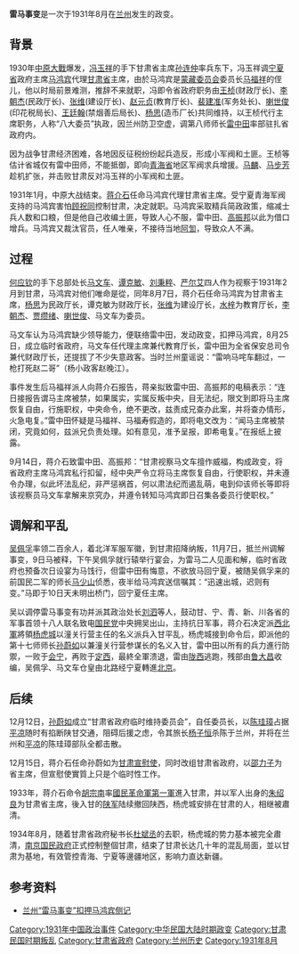 {{Refimprove|time=2020-08-13T00:05:32+00:00}}
'''雷马事变'''是一次于1931年8月在[[兰州|兰州]]发生的政变。

== 背景 ==
1930年[[中原大戰|中原大戰]]爆发，[[冯玉祥|冯玉祥]]的手下甘肃省主席[[孙连仲|孙连仲]]率兵东下，冯玉祥调[[宁夏省|宁夏省]]政府主席[[马鸿宾|马鸿宾]]代理[[甘肅省_(中華民國)|甘肃省]]主席，由於马鸿宾是[[蒙藏委员会|蒙藏委员会]]委员长[[马福祥|马福祥]]的侄儿，他以时局前景难测，推辞不来就职，冯即令省政府职务由[[王桢|王桢]](财政厅长)、[[李朝杰|李朝杰]](民政厅长)、[[张维|张维]](建设厅长)、[[赵元贞|赵元贞]](教育厅长)、[[裴建准|裴建准]](军务处长)、[[喇世俊|喇世俊]](印花税局长)、[[王廷翰|王廷翰]](禁烟善后局长)、[[杨思|杨思]](造币厂长)共同维持，以王桢代行主席职务，人称“八大委员”执政，因兰州防卫空虚，调第八师师长[[雷中田|雷中田]]率部驻扎省政府内。

因为战争甘肃经济困难，各地因反征税纷纷起兵造反，形成小军阀和土匪。王桢等估计省城仅有雷中田师，不能抵御，即向[[青海省_(中華民國)|青海省]]地区军阀求兵增援。[[马麟|马麟]]、[[马步芳|马步芳]]趁机扩张，并击败甘肃反对冯玉祥的小军阀和土匪。

1931年1月，中原大战结束。[[蒋介石|蒋介石]]任命马鸿宾代理甘肃省主席。受宁夏青海军阀支持的马鸿宾害怕[[顾祝同|顾祝同]]控制甘肃，决定就职。马鸿宾采取精兵简政政策，缩减士兵人数和口粮，但是他自己收编土匪，导致人心不服，雷中田、[[高振邦|高振邦]]以此为借口增兵。马鸿宾又裁汰官员，任人唯亲，不接待当地[[阿訇|阿訇]]，导致众人不满。

== 过程 ==
[[何应钦|何应钦]]的手下总部处长[[马文车|马文车]]、[[谭克敏|谭克敏]]、[[刘秉粹|刘秉粹]]、[[严尔艾|严尔艾]]四人作为视察于1931年2月到甘肃，马鸿宾对他们唯命是從，同年8月7日，蒋介石任命马鸿宾为甘肃省主席，[[杨思|杨思]]为民政厅长，谭克敏为财政厅长，[[张维|张维]]为建设厅长，[[水梓|水梓]]为教育厅长，[[李朝杰|李朝杰]]、[[贾缵绪|贾缵绪]]、[[喇世俊|喇世俊]]、马文车为委员。

马文车认为马鸿宾缺少领导能力，便联络雷中田，发动政变，扣押马鸿宾，8月25日，成立临时省政府，马文车任代理主席兼代教育厅长，雷中田为全省保安总司令兼代财政厅长，还提拔了不少失意政客。当时兰州童谣说：“雷响马咤车翻过，一枪打死赵二哥”（杨小政客赵晚江）。

事件发生后马福祥派人向蒋介石报告，蒋亲拟致雷中田、高振邦的电稿表示：“连日接报告谓马主席被禁，如果属实，实属反叛中央，目无法纪，限文到即将马主席恢复自由，行施职权，中央命令，绝不更改，兹责成兄查办此案，并将查办情形，火急电复。”雷中田怀疑是马福祥、马福寿假造的，即将电文改为：“闻马主席被禁闭，究竟如何，兹派兄负责处理。如有意见，准予呈报，即希电复。”在报纸上披露。

9月14日，蒋介石致雷中田、高振邦：“甘肃视察马文车擅作威福，构成政变，将省政府主席马鸿宾私行扣留，经中央严令立将马主席恢复自由，行使职权，并未遵令办理，似此坏法乱纪，非严惩祸首，何以肃法纪而遏乱萌，电到仰该师长等即将该视察员马文车拿解来京究办，并遵令转知马鸿宾即日召集各委员行使职权。”

== 调解和平乱 ==
[[吴佩孚|吴佩孚]]率领二百余人，着北洋军服军徽，到甘肃招降纳叛，11月7日，抵兰州调解事变，9日马被释，下午吴佩孚就行辕举行宴会，为雷马二人见面和解，临时省政府也预备次日设宴为马饯行，但雷中田有悔意，不欲放马回宁夏，被随吴佩孚来的前国民二军的师长[[马少山|马少山]]侦悉，夜半给马鸿宾送信嘱其：“迅速出城，迟则有变。”马即于10日天未明出桥门，回宁夏任主席。

吴以调停雷马事变有功并派其政治处长[[刘泗|刘泗]]等人，鼓动甘、宁、青、新、川各省的军事首领十八人联名致电[[国民党|国民党]]中央拥吴出山，主持抗日军事，蒋介石决定派[[西北軍|西北軍]]將領[[杨虎城|杨虎城]]以潼关行营主任的名义派兵入甘平乱，杨虎城接到命令后，即派他的第十七师师长[[孙蔚如|孙蔚如]]以兼潼关行营参谋长的名义入甘，雷中田以所有的兵力進行防禦，一败于[[会宁|会宁]]，再败于[[定西|定西]]，最終全軍溃退，雷由[[陇西|陇西]]逃跑，残部由[[鲁大昌|鲁大昌]]收编，吴佩孚、马文车仓皇由北路经宁夏轉進[[北京|北京]]。

== 后续 ==
12月12日，[[孙蔚如|孙蔚如]]成立“甘肃省政府临时维持委员会”，自任委员长，以[[陈珪璋|陈珪璋]]占据[[平凉|平凉]]随时有掐断陕甘交通，阻碍后援之虑，令其旅长[[杨子恒|杨子恒]]杀陈于兰州，并将在兰州和[[平凉|平凉]]的陈珪璋部队全都击散。

12月15日，蒋介石任命孙蔚如为[[甘肃宣慰使|甘肃宣慰使]]，同时改组甘肃省政府，以[[邵力子|邵力子]]为省主席，但宣慰使實質上只是个临时性工作。

1933年，蒋介石命令[[胡宗南|胡宗南]]率[[國民革命軍第一軍|國民革命軍第一軍]]進入甘肃，并以军人出身的[[朱绍良|朱绍良]]为甘肃省主席，後入甘的[[陕军|陕军]]陆续撤回陕西，杨虎城安排在甘肃的人，相继被肅清。

1934年8月，随着甘肃省政府秘书长[[杜斌丞|杜斌丞]]的去职，杨虎城的势力基本被完全肅清，[[南京国民政府|南京国民政府]]正式控制整個甘肃，结束了甘肃长达几十年的混乱局面，並以甘肃为基地，有效管控青海、宁夏等邊疆地区，影响力直达新疆。

== 参考资料 ==
*[https://web.archive.org/web/20110323163810/http://www.gscn.com.cn/pub/lysh/lyjs/2010/08/16/1281930392139.html 兰州“雷马事变”扣押马鸿宾侧记]

[[Category:1931年中国政治事件|Category:1931年中国政治事件]]
[[Category:中华民国大陆时期政变|Category:中华民国大陆时期政变]]
[[Category:甘肃民国时期叛乱|Category:甘肃民国时期叛乱]]
[[Category:甘肃省政府|Category:甘肃省政府]]
[[Category:兰州历史|Category:兰州历史]]
[[Category:1931年8月|Category:1931年8月]]